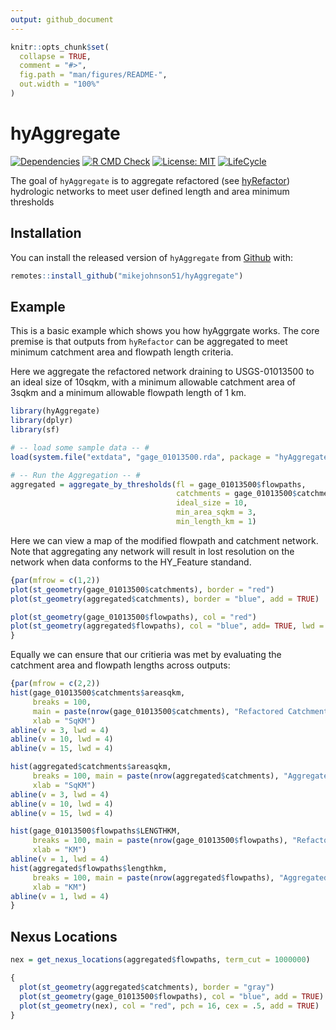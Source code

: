 ```yaml
---
output: github_document
---
```


<!-- README.md is generated from README.Rmd. Please edit that file -->

```r
knitr::opts_chunk$set(
  collapse = TRUE,
  comment = "#>",
  fig.path = "man/figures/README-",
  out.width = "100%"
)
```

# hyAggregate

<!-- badges: start -->
[![Dependencies](https://img.shields.io/badge/dependencies-7/90-orange?style=flat)](#)
[![R CMD Check](https://github.com/mikejohnson51/hyAggregate/actions/workflows/R-CMD-check.yaml/badge.svg)](https://github.com/mikejohnson51/hyAggregate/actions/workflows/R-CMD-check.yaml)
[![License: MIT](https://img.shields.io/badge/License-MIT-yellow.svg)](https://choosealicense.com/licenses/mit/)
[![LifeCycle](man/figures/lifecycle/lifecycle-experimental.svg)](https://lifecycle.r-lib.org/articles/stages.html#experimental)
<!-- badges: end -->

The goal of `hyAggregate` is to aggregate refactored (see [hyRefactor](https://github.com/dblodgett-usgs/hyRefactor)) hydrologic networks to meet user defined length and area minimum thresholds

## Installation

You can install the released version of `hyAggregate` from [Github](https://CRAN.R-project.org) with:

``` r
remotes::install_github("mikejohnson51/hyAggregate")
```

## Example

This is a basic example which shows you how hyAggrgate works. The core premise is that outputs from `hyRefactor` can be aggregated to meet minimum catchment area and flowpath length criteria.

Here we aggregate the refactored network draining to USGS-01013500 to an ideal size of 10sqkm, with a minimum allowable catchment area of 3sqkm and a minimum allowable flowpath length of 1 km.

```r
library(hyAggregate)
library(dplyr)
library(sf)

# -- load some sample data -- #
load(system.file("extdata", "gage_01013500.rda", package = "hyAggregate"))

# -- Run the Aggregation -- #
aggregated = aggregate_by_thresholds(fl = gage_01013500$flowpaths,
                                     catchments = gage_01013500$catchments,
                                     ideal_size = 10,
                                     min_area_sqkm = 3,
                                     min_length_km = 1)
```

Here we can view a map of the modified flowpath and catchment network. Note that aggregating any network will result in lost resolution on the network when data conforms to the HY_Feature standand.

```r
{par(mfrow = c(1,2))
plot(st_geometry(gage_01013500$catchments), border = "red")
plot(st_geometry(aggregated$catchments), border = "blue", add = TRUE)

plot(st_geometry(gage_01013500$flowpaths), col = "red")
plot(st_geometry(aggregated$flowpaths), col = "blue", add= TRUE, lwd = 2)
}
```

Equally we can ensure that our critieria was met by evaluating the catchment area and flowpath lengths across outputs:

```r
{par(mfrow = c(2,2))
hist(gage_01013500$catchments$areasqkm, 
     breaks = 100, 
     main = paste(nrow(gage_01013500$catchments), "Refactored Catchment Areas"),
     xlab = "SqKM")
abline(v = 3, lwd = 4)
abline(v = 10, lwd = 4)
abline(v = 15, lwd = 4)

hist(aggregated$catchments$areasqkm, 
     breaks = 100, main = paste(nrow(aggregated$catchments), "Aggregated Catchment Areas"),
     xlab = "SqKM")
abline(v = 3, lwd = 4)
abline(v = 10, lwd = 4)
abline(v = 15, lwd = 4)

hist(gage_01013500$flowpaths$LENGTHKM, 
     breaks = 100, main = paste(nrow(gage_01013500$flowpaths), "Refactored Flowpath Lengths"),
     xlab = "KM")
abline(v = 1, lwd = 4)
hist(aggregated$flowpaths$lengthkm, 
     breaks = 100, main = paste(nrow(aggregated$flowpaths), "Aggregated Flowpath Lengths"),
     xlab = "KM")
abline(v = 1, lwd = 4)
}
```

## Nexus Locations

```r
nex = get_nexus_locations(aggregated$flowpaths, term_cut = 1000000)

{
  plot(st_geometry(aggregated$catchments), border = "gray")
  plot(st_geometry(gage_01013500$flowpaths), col = "blue", add = TRUE)
  plot(st_geometry(nex), col = "red", pch = 16, cex = .5, add = TRUE)
}
```
